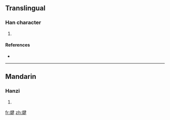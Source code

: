 ==Translingual==

===Han character===
{{Han char|rn=86|rad=火|as=09|sn=13|four=9584<sub>0</sub>|canj=火弓大手 (FNKQ)}}

# {{defn|Han|sort=火09}}

====References====
* {{Han ref|kx=0677.240|dkj=19216|hdz=32211.070|uh=7161|ud=29025|bh=DE76|bd=56950}}

----

==Mandarin==

===Hanzi===
{{cmn-hanzi|pin=[[xìn]] ([[xin4]]), [[xiū]] ([[xiu1]]), [[xù]] ([[xu4]])|wg=hsin<sup>4</sup>, hsiu<sup>1</sup>, hsü<sup>4</sup>}}

# {{defn|Mandarin|sort=火09}}

[[fr:煡]]
[[zh:煡]]